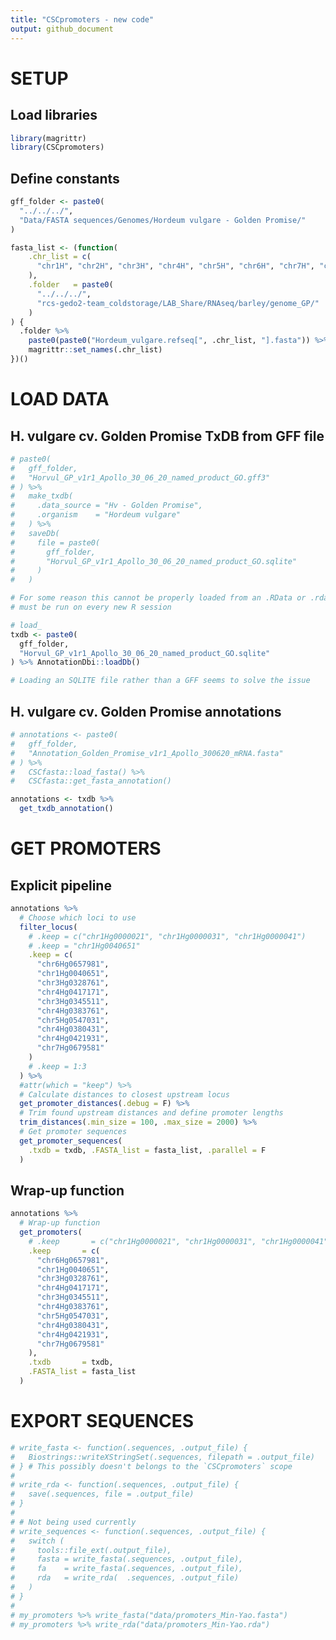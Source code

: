 ```yaml
---
title: "CSCpromoters - new code"
output: github_document
---
```


# SETUP
## Load libraries
```r
library(magrittr)
library(CSCpromoters)
```

## Define constants
```r
gff_folder <- paste0(
  "../../../",
  "Data/FASTA sequences/Genomes/Hordeum vulgare - Golden Promise/"
)

fasta_list <- (function(
    .chr_list = c(
      "chr1H", "chr2H", "chr3H", "chr4H", "chr5H", "chr6H", "chr7H", "chrUn"
    ),
    .folder   = paste0(
      "../../../",
      "rcs-gedo2-team_coldstorage/LAB_Share/RNAseq/barley/genome_GP/"
    )
) {
  .folder %>% 
    paste0(paste0("Hordeum_vulgare.refseq[", .chr_list, "].fasta")) %>% 
    magrittr::set_names(.chr_list)
})()
```


# LOAD DATA
## H. vulgare cv. Golden Promise TxDB from GFF file
```r
# paste0(
#   gff_folder,
#   "Horvul_GP_v1r1_Apollo_30_06_20_named_product_GO.gff3"
# ) %>% 
#   make_txdb(
#     .data_source = "Hv - Golden Promise",
#     .organism    = "Hordeum vulgare"
#   ) %>% 
#   saveDb(
#     file = paste0(
#       gff_folder,
#       "Horvul_GP_v1r1_Apollo_30_06_20_named_product_GO.sqlite"
#     )
#   )

# For some reason this cannot be properly loaded from an .RData or .rda file,
# must be run on every new R session

# load_
txdb <- paste0(
  gff_folder,
  "Horvul_GP_v1r1_Apollo_30_06_20_named_product_GO.sqlite"
) %>% AnnotationDbi::loadDb()

# Loading an SQLITE file rather than a GFF seems to solve the issue
```

## H. vulgare cv. Golden Promise annotations
```r
# annotations <- paste0(
#   gff_folder,
#   "Annotation_Golden_Promise_v1r1_Apollo_300620_mRNA.fasta"
# ) %>% 
#   CSCfasta::load_fasta() %>%
#   CSCfasta::get_fasta_annotation()

annotations <- txdb %>%
  get_txdb_annotation()
```


# GET PROMOTERS
## Explicit pipeline
```r
annotations %>%
  # Choose which loci to use
  filter_locus(
    # .keep = c("chr1Hg0000021", "chr1Hg0000031", "chr1Hg0000041")
    # .keep = "chr1Hg0040651"
    .keep = c(
      "chr6Hg0657981",
      "chr1Hg0040651",
      "chr3Hg0328761",
      "chr4Hg0417171",
      "chr3Hg0345511",
      "chr4Hg0383761",
      "chr5Hg0547031",
      "chr4Hg0380431",
      "chr4Hg0421931",
      "chr7Hg0679581"
    )
    # .keep = 1:3
  ) %>% 
  #attr(which = "keep") %>%
  # Calculate distances to closest upstream locus
  get_promoter_distances(.debug = F) %>%
  # Trim found upstream distances and define promoter lengths
  trim_distances(.min_size = 100, .max_size = 2000) %>%
  # Get promoter sequences
  get_promoter_sequences(
    .txdb = txdb, .FASTA_list = fasta_list, .parallel = F
  )
```


## Wrap-up function
```r
annotations %>%
  # Wrap-up function
  get_promoters(
    # .keep       = c("chr1Hg0000021", "chr1Hg0000031", "chr1Hg0000041"),
    .keep       = c(
      "chr6Hg0657981",
      "chr1Hg0040651",
      "chr3Hg0328761",
      "chr4Hg0417171",
      "chr3Hg0345511",
      "chr4Hg0383761",
      "chr5Hg0547031",
      "chr4Hg0380431",
      "chr4Hg0421931",
      "chr7Hg0679581"
    ),
    .txdb       = txdb,
    .FASTA_list = fasta_list
  )
```


# EXPORT SEQUENCES
```r
# write_fasta <- function(.sequences, .output_file) {
#   Biostrings::writeXStringSet(.sequences, filepath = .output_file)
# } # This possibly doesn't belongs to the `CSCpromoters` scope
# 
# write_rda <- function(.sequences, .output_file) {
#   save(.sequences, file = .output_file)
# }
# 
# # Not being used currently
# write_sequences <- function(.sequences, .output_file) {
#   switch (
#     tools::file_ext(.output_file),
#     fasta = write_fasta(.sequences, .output_file),
#     fa    = write_fasta(.sequences, .output_file),
#     rda   = write_rda(  .sequences, .output_file)
#   )
# }
# 
# my_promoters %>% write_fasta("data/promoters_Min-Yao.fasta")
# my_promoters %>% write_rda("data/promoters_Min-Yao.rda")
```